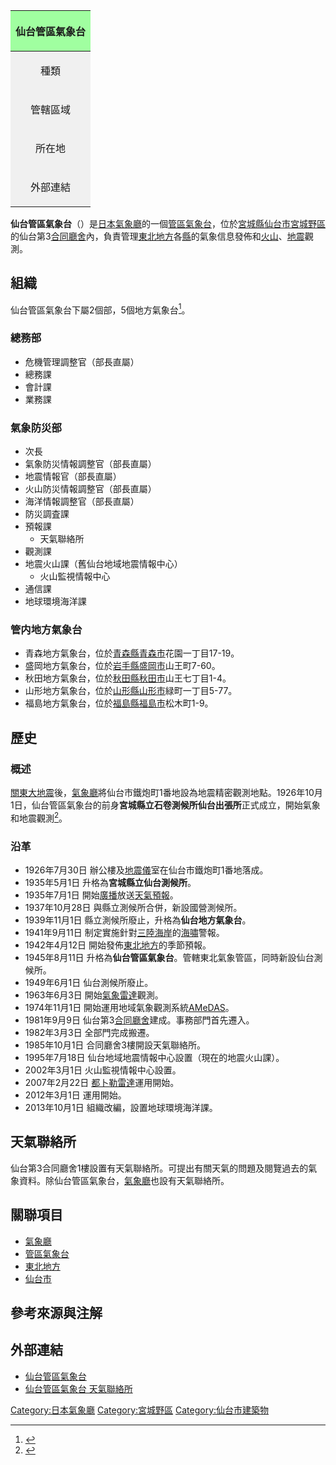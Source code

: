 {{Multiple issues|
{{Expand|time=2014-04-18T06:58:43+00:00}}
{{Onesource|time=2014-04-18T06:58:43+00:00}}
}}
{| class="infobox bordered"
! colspan="2" style="background-color: #a0ffa0;"|仙台管區氣象台
|-
| style="text-align: center; background-color: #f0f0f0;"|種類
| [[管區氣象台|管區氣象台]]<br />地方預報中樞官署
|-
| style="text-align: center; background-color: #f0f0f0;"|管轄區域
| [[青森縣|青森縣]]、[[岩手縣|岩手縣]]、[[宮城縣|宮城縣]]、[[秋田縣|秋田縣]]、[[山形縣|山形縣]]、[[福島縣|福島縣]]
|-
| style="text-align: center; background-color: #f0f0f0;"|所在地
| [[宮城縣|宮城縣]][[仙台市|仙台市]][[宮城野區|宮城野區]]五輪一丁目3番15號
|-
| style="text-align: center; background-color: #f0f0f0;"|外部連結
| [https://web.archive.org/web/20140412205316/http://www.jma-net.go.jp/sendai/ 官方網站]
|}
'''仙台管區氣象台'''（{{Jpn|j=仙台管区気象台|hg=せんだいかんくきしょうだい|rm=Sendai kanku kishōdai}}）是[[日本|日本]][[氣象廳|氣象廳]]的一個[[管區氣象台|管區氣象台]]，位於[[宮城縣|宮城縣]][[仙台市|仙台市]][[宮城野區|宮城野區]]的仙台第3[[合同廳舍|合同廳舍]]內，負責管理[[東北地方|東北地方]]各[[縣_(日本)|縣]]的氣象信息發佈和[[火山|火山]]、[[地震|地震]]觀測。

== 組織 ==
仙台管區氣象台下屬2個部，5個地方氣象台<ref>{{Cite web|url = http://www.jma-net.go.jp/sendai/infomation/gaiyou/soshiki/soshikizu.htm|title = 仙台管区気象台の組織図|author = 仙台管区気象台|language = ja|accessdate = 2014-04-18|archive-date = 2020-11-09|archive-url = https://web.archive.org/web/20201109023015/http://www.jma-net.go.jp/sendai/infomation/gaiyou/soshiki/soshikizu.htm|dead-url = no}}</ref>。

=== 總務部 ===
*危機管理調整官（部長直屬）
*總務課
*會計課
*業務課
=== 氣象防災部 ===
*次長
*氣象防災情報調整官（部長直屬）
*地震情報官（部長直屬）
*火山防災情報調整官（部長直屬）
*海洋情報調整官（部長直屬）
*防災調査課
*預報課
**天氣聯絡所
*觀測課
*地震火山課（舊仙台地域地震情報中心）
**火山監視情報中心
*通信課
*地球環境海洋課
=== 管内地方氣象台 ===
* 青森地方氣象台，位於[[青森縣|青森縣]][[青森市|青森市]]花園一丁目17-19。
* 盛岡地方氣象台，位於[[岩手縣|岩手縣]][[盛岡市|盛岡市]]山王町7-60。
* 秋田地方氣象台，位於[[秋田縣|秋田縣]][[秋田市|秋田市]]山王七丁目1-4。
* 山形地方氣象台，位於[[山形縣|山形縣]][[山形市|山形市]]緑町一丁目5-77。
* 福島地方氣象台，位於[[福島縣|福島縣]][[福島市|福島市]]松木町1-9。

== 歷史 ==
=== 概述 ===
[[關東大地震|關東大地震]]後，[[氣象廳|氣象廳]]將仙台市鐵炮町1番地設為地震精密觀測地點。1926年10月1日，仙台管區氣象台的前身'''宮城縣立石卷測候所仙台出張所'''正式成立，開始氣象和地震觀測<ref>{{Cite web|url = http://www.jma-net.go.jp/sendai/infomation/gaiyou/shoukai/rekisi.html|title = 仙台管区気象台の沿革|author = 仙台管区気象台|language = ja|accessdate = 2014-04-18|archive-date = 2020-11-09|archive-url = https://web.archive.org/web/20201109023022/http://www.jma-net.go.jp/sendai/infomation/gaiyou/shoukai/rekisi.html|dead-url = no}}</ref>。

=== 沿革 ===
* 1926年7月30日 辦公樓及[[地震儀|地震儀]]室在仙台市鐵炮町1番地落成。
* 1935年5月1日 升格為'''宮城縣立仙台測候所'''。 
* 1935年7月1日 開始[[廣播|廣播]]放送[[天氣預報|天氣預報]]。
* 1937年10月28日 與縣立測候所合併，新設國營測候所。 
* 1939年11月1日 縣立測候所廢止，升格為'''仙台地方氣象台'''。
* 1941年9月11日 制定實施針對[[三陸海岸|三陸海岸]]的[[海嘯|海嘯]]警報。
* 1942年4月12日 開始發佈[[東北地方|東北地方]]的季節預報。
* 1945年8月11日 升格為'''仙台管區氣象台'''。管轄東北氣象管區，同時新設仙台測候所。
* 1949年6月1日 仙台測候所廢止。
* 1963年6月3日 開始[[氣象雷達|氣象雷達]]觀測。 
* 1974年11月1日 開始運用地域氣象觀測系統[[AMeDAS|AMeDAS]]。
* 1981年9月9日 仙台第3[[合同廳舍|合同廳舍]]建成。事務部門首先遷入。 
* 1982年3月3日 全部門完成搬遷。
* 1985年10月1日 合同廳舍3樓開設天氣聯絡所。
* 1995年7月18日 仙台地域地震情報中心設置（現在的地震火山課）。
* 2002年3月1日 火山監視情報中心設置。
* 2007年2月22日 [[都卜勒雷達|都卜勒雷達]]運用開始。
* 2012年3月1日 {{link-ja|風廓線儀|ウインドプロファイラ}}運用開始。
* 2013年10月1日 組織改編，設置地球環境海洋課。

== 天氣聯絡所 ==
仙台第3合同廳舍1樓設置有天氣聯絡所。可提出有關天氣的問題及閱覽過去的氣象資料。除仙台管區氣象台，[[氣象廳|氣象廳]]也設有天氣聯絡所。

== 關聯項目 ==
* [[氣象廳|氣象廳]]
* [[管區氣象台|管區氣象台]]
* [[東北地方|東北地方]]
* [[仙台市|仙台市]]

== 參考來源與注解 ==
<references />

== 外部連結 ==
* [http://www.jma-net.go.jp/sendai/index.html 仙台管區氣象台]{{Wayback|url=http://www.jma-net.go.jp/sendai/index.html |date=20201123122845 }}
* [http://www.jma-net.go.jp/sendai/yohou/tensou/index.html 仙台管區氣象台 天氣聯絡所]{{Wayback|url=http://www.jma-net.go.jp/sendai/yohou/tensou/index.html |date=20201112211324 }}

{{氣象廳組織}}
{{coord|38|15|44|N|140|53|51.3|E|region:JP|display=title|name=仙台第3合同廳舍}}

{{DEFAULTSORT:仙台管區氣象台}}
[[Category:日本氣象廳|Category:日本氣象廳]]
[[Category:宮城野區|Category:宮城野區]]
[[Category:仙台市建築物|Category:仙台市建築物]]